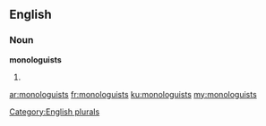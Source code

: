 ==English==

===Noun===
'''monologuists'''

# {{plural of|monologuist}}

[[Category:English plurals]]

[[ar:monologuists]]
[[fr:monologuists]]
[[ku:monologuists]]
[[my:monologuists]]